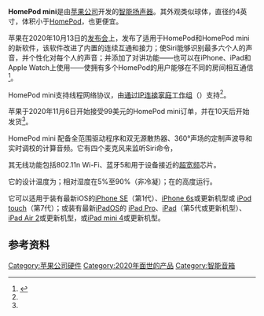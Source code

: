 {{NoteTA
|G1=IT
|G2=Apple
}}
{{Infobox information appliance
|name=HomePod mini
|soc=[[Apple_S5|Apple S5]]
|website={{URL|https://apple.com/homepod-mini}}
|connectivity=802.11a/b/g/n [[Wi‑Fi|Wi‑Fi]] with [[MIMO|MIMO]]<br>[[Bluetooth_5.0|Bluetooth 5.0]]<br>[[超宽频|UWB]]<br>Direct peer-to-peer access:<ref name="specs">{{cite web|title=HomePod mini - Technical Specifications - Apple|url=https://www.apple.com/homepod-mini/specs|access-date=14 October 2020|archive-date=2021-01-22|archive-url=https://web.archive.org/web/20210122152558/https://www.apple.com/homepod-mini/specs/|dead-url=no}}</ref>
|sound=1个全范围驱动器，2个无源散热器，4个麦克风
|input=触摸屏，通过[[Siri|Siri]]进行语音命令
|storage=
|display=[[LED矩阵|LED矩阵]]
|memory=
|dimensions={{convert|3.3 x 3.9|in|mm|abbr=on}}
|logo=
|power=
|os=
|MSRP=USD $99 <br>
AUD $149|units sold=
|type=[[智能音箱|智能音箱]]
|manufacturer=
|developer=[[苹果公司|苹果公司]]
|caption=
|image=HomePod mini.jpeg
|logo_size=
|releasedate={{Start date and age|2020|11|16}}
}}
'''HomePod mini'''是由[[Apple_Inc.|苹果公司]]开发的[[智能音箱|智能扬声器]]。其外观类似球体，直径约4英寸，体积小于[[HomePod|HomePod]]，也更便宜。

苹果在2020年10月13日的[[苹果全球开发者大会#WWDC_2020|发布会]]上，发布了适用于HomePod和HomePod mini的新软件，该软件改进了内置的连续互通和接力；使Siri能够识别最多六个人的声音，并个性化对每个人的声音；并添加了对讲功能——也可以在iPhone、iPad和Apple Watch上使用——使拥有多个HomePod的用户能够在不同的房间相互通信<ref name="mini">{{Cite web|title=HomePod mini|url=https://www.apple.com/homepod-mini/|language=en-US|access-date=2020-10-13|website=Apple|archive-date=2021-02-05|archive-url=https://web.archive.org/web/20210205083516/https://www.apple.com/homepod-mini/|dead-url=no}}</ref>。

HomePod mini支持线程网络协议，由[[IP互联家庭项目|通过IP连接家庭工作组]]（{{lang|en|Project Connected Home over IP}}）支持<ref name="specs" />。

苹果于2020年11月6日开始接受99美元的HomePod mini订单，并在10天后开始发货<ref name="mini" />。

HomePod mini 配备全范围驱动程序和双无源散热器、360°声场的定制声波导和实时调校的计算音频。它有四个麦克风来监听Siri命令，

其无线功能包括802.11n Wi-Fi、蓝牙5和用于设备接近的[[超寬頻|超宽频]]芯片。

它的设计温度为{{convert|32|to|95|F|C}}；相对湿度在5%至90%（非冷凝）；在{{convert|10000|ft|m}}的高度运行。

它可以适用于装有最新iOS的[[iPhone_SE|iPhone SE]]（第1代）、[[iPhone_6s|iPhone 6s]]或更新机型或 [[iPod_touch|iPod touch]]（第7代）；或装有最新[[iPadOS|iPadOS]]的 [[iPad_Pro|iPad Pro]]、[[iPad|iPad]]（第5代或更新机型）、[[iPad_Air_2|iPad Air 2]]或更新机型，或[[iPad_mini_4|iPad mini 4]]或更新机型。

== 参考资料 ==
{{Reflist}}

{{Apple hardware}}
{{iOS}}
{{Apple hardware since 1998}}
{{Apple}}
{{Smart speaker}}

[[Category:苹果公司硬件|Category:苹果公司硬件]]
[[Category:2020年面世的产品|Category:2020年面世的产品]]
[[Category:智能音箱|Category:智能音箱]]